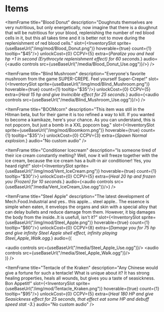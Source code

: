 # Items




<ItemFrame title="Blood Donut"
  description="Doughnuts themselves are very nutritious, but only energetically, now imagine that there is a doughnut that will be nutritious for your blood, replenishing the number of red blood cells in it, but this all takes time and it is better not to move during the replenishment of red blood cells."
  slot={<InventorySlot sprite={useBaseUrl("/img/mod/Blood_Donut.png")} hoverable={true} count={1} tooltip="$45"/>}
  unlockCost={0}
  CCPV={5}
  extra={<i>Paralize you and heal hp +1 in second (Erythrocyte replenishment effect) for 60 seconds.</i>}
  audio={<audio controls src={useBaseUrl("/media/Blood_Donut_Use.ogg")}/>}
  />

<ItemFrame title="Blind Mushroom"
  description="Everyone's favorite mushroom from the game SUPER-CREPE. Feel yourself Super-Crepe!"
  slot={<InventorySlot sprite={useBaseUrl("/img/mod/Blind_Mushroom.png")} hoverable={true} count={1} tooltip="$35"/>}
  unlockCost={0}
  CCPV={5}
  extra={<i>Heal 15 hp and give Invincible effect for 25 seconds.</i>}
  audio={<audio controls src={useBaseUrl("/media/Blind_Mushroom_Use.ogg")}/>}
  />

<ItemFrame title="BOOMcorn"
  description="This item was still in the Hitman beta, but for their game it is too refined a way to kill. If you wanted to become a kamikaze, here's your chance.  As you can understand, this is not popcorn, but just a bomb in a XXL popcorn bag."
  slot={<InventorySlot sprite={useBaseUrl("/img/mod/Boomkorn.png")} hoverable={true} count={1} tooltip="$35"/>}
  unlockCost={0}
  CCPV={3}
  extra={<i>Spawn Normal explosion.</i>}
  audio="No custom audio"
  />

<ItemFrame title="Conditioner Icecream"
  description="Is someone tired of their ice cream constantly melting? Well, now it will freeze together with the ice cream, because the ice cream has a built-in air conditioner! Yes, you heard right!"
  slot={<InventorySlot sprite={useBaseUrl("/img/mod/Vent_IceCream.png")} hoverable={true} count={1} tooltip="$30"/>}
  unlockCost={0}
  CCPV={5}
  extra={<i>Heal 20 hp and frozen you (Frozen) for 10 seconds.</i>}
  audio={<audio controls src={useBaseUrl("/media/Vent_IceCream_Use.ogg")}/>}
  />

<ItemFrame title="Steel Apple"
  description="The latest development of Mech.Food.Industrial and yes.. this apple... steel apple.. The essence is simple when eaten, it envelops the organs and skin with a special alloy that can delay bullets and reduce damage from them. However, it big damages the body from the inside..It is usefull, isn't it?"
  slot={<InventorySlot sprite={useBaseUrl("/img/mod/Steel_Apple.png")} hoverable={true} count={1} tooltip="$60"/>}
  unlockCost={0}
  CCPV={8}
  extra={<i>Damage you for 75 hp and give infinity Steel Apple shell effect, infinity playing Steel_Apple_Walk.ogg.</i>}
    audio={(
    <div>
      <audio controls src={useBaseUrl("/media/Steel_Apple_Use.ogg")}/>
      <audio controls src={useBaseUrl("/media/Steel_Apple_Walk.ogg")}/>
    </div>
  )}
  />

<ItemFrame title="Tentacle of the Kraken"
  description="Any Chinese would give a fortune for such a tentacle! What is unique about it? It has strong healing properties, heals all wounds, but gives you a taste of seasickness. Bon Appetit!"
  slot={<InventorySlot sprite={useBaseUrl("/img/mod/Tentacle_Kraken.png")} hoverable={true} count={1} tooltip="$95"/>}
  unlockCost={0}
  CCPV={5}
  extra={<i>Heal 180 HP and give Seasickness effect for 25 seconds, that effect eat some HP and debuff speed stat -3.</i>}
  audio="No custom audio"
  />